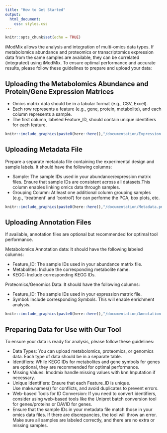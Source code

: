 ```yaml
---
title: "How to Get Started"
output: 
  html_document:
    css: styles.css
---
```


```r
knitr::opts_chunk$set(echo = TRUE)
```

iModMix allows the analysis and integration of multi-omics data types. If metabolomics abundance and proteomics or transcriptomics expression data from the same samples are available, they can be correlated (integrated) using iModMix. To ensure optimal performance and accurate results, please follow these guidelines to prepare and upload your data: 

## Uploading the Metabolomics Abundance and Protein/Gene Expression Matrices

- Omics matrix data should be in a tabular format (e.g., CSV, Excel).
- Each row represents a feature (e.g., gene, protein, metabolite), and each column represents a sample.
- The first column, labeled Feature_ID, should contain unique identifiers for each feature.

```r
knitr::include_graphics(paste0(here::here(),"/documentation/Expression.png"), error = FALSE)
```

## Uploading Metadata File

Prepare a separate metadata file containing the experimental design and sample labels. It should have the following columns:

- Sample: The sample IDs used in your abundance/expression matrix files. Ensure that sample IDs are consistent across all datasets.This column enables linking omics data through samples.
- Grouping Column: At least one additional column grouping samples (e.g., ‘treatment’ and ‘control’) for can performe the PCA, box plots, etc.


```r
knitr::include_graphics(paste0(here::here(),"/documentation/Metadata.png"), error = FALSE)
```

## Uploading Annotation Files

If available, annotation files are optional but recommended for optimal tool performance.

Metabolomics Annotation data: It should have the following labeled columns:

- Feature_ID: The sample IDs used in your abundance matrix file.
- Metabolites: Include the corresponding metabolite name.
- KEGG: Include corresponding KEGG IDs.

Proteomics/Genomics Data: It should have the following columns:

- Feature_ID: The sample IDs used in your expression matrix file.
- Symbol: Include corresponding Symbols. This will enable enrichment analysis.

```r
knitr::include_graphics(paste0(here::here(),"/documentation/Annotation.png"), error = FALSE)
```

## Preparing Data for Use with Our Tool

To ensure your data is ready for analysis, please follow these guidelines:

- Data Types: You can upload metabolomics, proteomics, or genomics data. Each type of data should be in a separate table.
- Identifiers: While KEGG IDs for metabolites and gene symbols for genes are optional, they are recommended for optimal performance. 
- Missing Values: Imodmix handle missing values with knn Imputation if necessary.
- Unique Identifiers: Ensure that each Feature_ID is unique. Use make.names() for conflicts, and avoid duplicates to prevent errors.
- Web-based Tools for ID Conversion: If you need to convert identifiers, consider using web-based tools like the Uniprot batch conversion tool for genes/proteins or DAVID for genes.
- Ensure that the sample IDs in your metadata file match those in your omics data files. If there are discrepancies, the tool will throw an error. Make sure all samples are labeled correctly, and there are no extra or missing samples.

